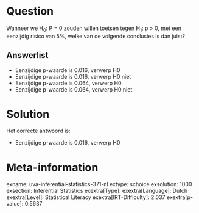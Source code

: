 Question
========

Wanneer we H~0~: P = 0 zouden willen toetsen tegen H~1~: p \> 0, met een
eenzijdig risico van 5%, welke van de volgende conclusies is dan juist?

Answerlist
----------

* Eenzijdige p-waarde is 0.016, verwerp H0
* Eenzijdige p-waarde is 0.016, verwerp H0 niet
* Eenzijdige p-waarde is 0.064, verwerp H0
* Eenzijdige p-waarde is 0.064, verwerp H0 niet

Solution
========

Het correcte antwoord is: 

* Eenzijdige p-waarde is 0.016, verwerp H0

Meta-information
================
exname: uva-inferential-statistics-371-nl
extype: schoice
exsolution: 1000
exsection: Inferential Statistics
exextra[Type]: 
exextra[Language]: Dutch
exextra[Level]: Statistical Literacy
exextra[IRT-Difficulty]: 2.037
exextra[p-value]: 0.5637

